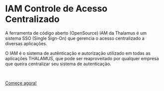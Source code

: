 # IAM Controle de Acesso Centralizado

A ferramenta de código aberto (OpenSource) IAM da Thalamus é um sistema SSO (Single Sign-On) que gerencia o acesso centralizado a diversas aplicações.

O IAM é o sistema de autênticação e autorização utilizado em todas as aplicações THALAMUS, 
que pode ser reaproveitado por qualquer empresa que queira centralizar seu sistema de autenticação.

<br />

[Começe agora!](/getting-started)
